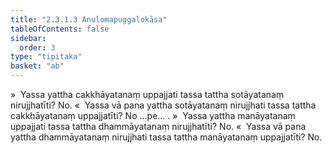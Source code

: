 ```yaml
---
title: "2.3.1.3 Anulomapuggalokāsa"
tableOfContents: false
sidebar:
  order: 3
type: "tipitaka"
basket: "ab"
---
```



<DynamicBreadcrumb />

<Division number="202">

<Paragraph number="1605">
»  Yassa yattha cakkhāyatanaṃ uppajjati tassa tattha sotāyatanaṃ nirujjhatīti? No.
</Paragraph>

<Paragraph number="1606">
«  Yassa vā pana yattha sotāyatanaṃ nirujjhati tassa tattha cakkhāyatanaṃ uppajjatīti? No …pe… .
</Paragraph>

</Division>
<Division number="203">

<Paragraph number="1607">
»  Yassa yattha manāyatanaṃ uppajjati tassa tattha dhammāyatanaṃ nirujjhatīti? No.
</Paragraph>

<Paragraph number="1608">
«  Yassa vā pana yattha dhammāyatanaṃ nirujjhati tassa tattha manāyatanaṃ uppajjatīti? No.
</Paragraph>
</Division>